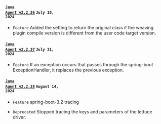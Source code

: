 #### <code class='changelog-service'><a href="https://docs.whatap.io/release-notes/java/java-2_2_36">Java Agent v2.2.36</a></code> <code class='changelog-date'>July 18, 2024</code>

- <code class="Feature">Feature</code> Added the setting to return the original class if the weaving plugin compile version is different from the user code target version.

#### <code class='changelog-service'><a href="https://docs.whatap.io/release-notes/java/java-2_2_37">Java Agent v2.2.37</a></code> <code class='changelog-date'>July 31, 2024</code>

- <code class="Feature" type="1">Feature</code> If an exception occurs that passes through the spring-boot ExceptionHandler, it replaces the previous exception.

#### <code class='changelog-service'><a href="https://docs.whatap.io/release-notes/java/java-2_2_38">Java Agent v2.2.38</a></code> <code class='changelog-date'>August 14, 2024</code>

- <code class="Feature" type="1">Feature</code> spring-boot-3.2 tracing

- <code class="Deprecated" type="1">Deprecated</code> Stopped tracing the keys and parameters of the lettuce driver.
